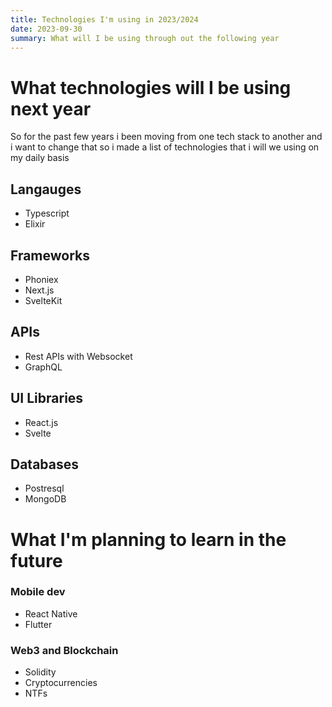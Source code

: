 ```yaml
---
title: Technologies I'm using in 2023/2024
date: 2023-09-30
summary: What will I be using through out the following year
---
```


# What technologies will I be using next year

So for the past few years i been moving from one tech stack to another and i want to change that
so i made a list of technologies that i will we using on my daily basis

## Langauges

- Typescript
- Elixir

## Frameworks

- Phoniex
- Next.js
- SvelteKit

## APIs

- Rest APIs with Websocket
- GraphQL

## UI Libraries

- React.js
- Svelte

## Databases

- Postresql
- MongoDB

# What I'm planning to learn in the future

### Mobile dev

- React Native
- Flutter

### Web3 and Blockchain

- Solidity
- Cryptocurrencies
- NTFs
